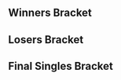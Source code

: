 {{DISPLAYTITLE:McSmashter 4: ''Melee'' Singles Bracket}}{{SetGame|melee}}
{{tabs static
|name1=Overview
|link1=McSmashter/4/Melee
|name2=Singles Bracket
|link2=McSmashter/4/Melee/Singles Bracket
|name3=Doubles Bracket
|link3=McSmashter/4/Melee/Doubles Bracket
|name4=Entrants list
|link4=McSmashter/4/Melee/Entrants list
|This=2
}}
==Winners Bracket==
{{Template:32DEWBracketA
|tourneylink=McSmashter/4/Melee
|tourneyname=McSmashter 4
|R1=Round 1
|R2=Round 2
|R3=Round 3
|R4=Round 4

|r1m1p1=Armada |r1m1p1flag=se |r1m1p1score=2 |r1m1win=1
|r1m1p2=Deox |r1m1p2flag=ca |r1m1p2score=0
|r1m1p1char1= |r1m1p2char1= |r1m1p1stock1= |r1m1p2stock1= |r1m1win1= |r1m1stage1=
|r1m1p1char2= |r1m1p2char2= |r1m1p1stock2= |r1m1p2stock2= |r1m1win2= |r1m1stage2=
|r1m1p1char3= |r1m1p2char3= |r1m1p1stock3= |r1m1p2stock3= |r1m1win3= |r1m1stage3=
|r1m1p1char4= |r1m1p2char4= |r1m1p1stock4= |r1m1p2stock4= |r1m1win4= |r1m1stage4=
|r1m1p1char5= |r1m1p2char5= |r1m1p1stock5= |r1m1p2stock5= |r1m1win5= |r1m1stage5=
|r1m1date=
|r1m1finished=
|r1m1details={{BracketMatchDetails|comment=|preview=|lrthread=|vod=|interview=|recap=}}

|r1m2p1=Kason |r1m2p1flag=ca |r1m2p1score=2 |r1m2win=1
|r1m2p2=Nightmare |r1m2p2flag=ca |r1m2p2score=0
|r1m2p1char1= |r1m2p2char1= |r1m2p1stock1= |r1m2p2stock1= |r1m2win1= |r1m2stage1=
|r1m2p1char2= |r1m2p2char2= |r1m2p1stock2= |r1m2p2stock2= |r1m2win2= |r1m2stage2=
|r1m2p1char3= |r1m2p2char3= |r1m2p1stock3= |r1m2p2stock3= |r1m2win3= |r1m2stage3=
|r1m2p1char4= |r1m2p2char4= |r1m2p1stock4= |r1m2p2stock4= |r1m2win4= |r1m2stage4=
|r1m2p1char5= |r1m2p2char5= |r1m2p1stock5= |r1m2p2stock5= |r1m2win5= |r1m2stage5=
|r1m2date=
|r1m2finished=
|r1m2details={{BracketMatchDetails|comment=|preview=|lrthread=|vod=|interview=|recap=}}

|r1m3p1=Idea |r1m3p1flag=ca |r1m3p1score=2 |r1m3win=1
|r1m3p2=Reggie |r1m3p2flag=ca |r1m3p2score=0
|r1m3p1char1= |r1m3p2char1= |r1m3p1stock1= |r1m3p2stock1= |r1m3win1= |r1m3stage1=
|r1m3p1char2= |r1m3p2char2= |r1m3p1stock2= |r1m3p2stock2= |r1m3win2= |r1m3stage2=
|r1m3p1char3= |r1m3p2char3= |r1m3p1stock3= |r1m3p2stock3= |r1m3win3= |r1m3stage3=
|r1m3p1char4= |r1m3p2char4= |r1m3p1stock4= |r1m3p2stock4= |r1m3win4= |r1m3stage4=
|r1m3p1char5= |r1m3p2char5= |r1m3p1stock5= |r1m3p2stock5= |r1m3win5= |r1m3stage5=
|r1m3date=
|r1m3finished=
|r1m3details={{BracketMatchDetails|comment=|preview=|lrthread=|vod=|interview=|recap=}}

|r1m4p1=Toph |r1m4p1flag=us |r1m4p1score=2 |r1m4win=1
|r1m4p2=4Serial |r1m4p2flag=ca |r1m4p2score=1
|r1m4p1char1=fox |r1m4p2char1=link |r1m4p1stock1=0 |r1m4p2stock1=1 |r1m4win1=2 |r1m4stage1=Battlefield
|r1m4p1char2=fox |r1m4p2char2=link |r1m4p1stock2=2 |r1m4p2stock2=0 |r1m4win2=1 |r1m4stage2=Final Destination
|r1m4p1char3=fox |r1m4p2char3=link |r1m4p1stock3=3 |r1m4p2stock3=0 |r1m4win3=1 |r1m4stage3=Yoshi's Story
|r1m4p1char4= |r1m4p2char4= |r1m4p1stock4= |r1m4p2stock4= |r1m4win4= |r1m4stage4=
|r1m4p1char5= |r1m4p2char5= |r1m4p1stock5= |r1m4p2stock5= |r1m4win5= |r1m4stage5=
|r1m4date=February 21, 2015
|r1m4finished=
|r1m4details={{BracketMatchDetails|comment=|preview=|lrthread=|vod=https://www.youtube.com/watch?v=xug_GMsFQ_E|interview=|recap=}}

|r1m5p1=RaynEX |r1m5p1flag=ca |r1m5p1score=2 |r1m5win=1
|r1m5p2=Drolian |r1m5p2flag=ca |r1m5p2score=0
|r1m5p1char1= |r1m5p2char1= |r1m5p1stock1= |r1m5p2stock1= |r1m5win1= |r1m5stage1=
|r1m5p1char2= |r1m5p2char2= |r1m5p1stock2= |r1m5p2stock2= |r1m5win2= |r1m5stage2=
|r1m5p1char3= |r1m5p2char3= |r1m5p1stock3= |r1m5p2stock3= |r1m5win3= |r1m5stage3=
|r1m5p1char4= |r1m5p2char4= |r1m5p1stock4= |r1m5p2stock4= |r1m5win4= |r1m5stage4=
|r1m5p1char5= |r1m5p2char5= |r1m5p1stock5= |r1m5p2stock5= |r1m5win5= |r1m5stage5=
|r1m5date=
|r1m5finished=
|r1m5details={{BracketMatchDetails|comment=|preview=|lrthread=|vod=|interview=|recap=}}

|r1m6p1=Riddlebox |r1m6p1flag=ca |r1m6p1score=2 |r1m6win=1
|r1m6p2=Jamrun |r1m6p2flag=ca |r1m6p2score=1
|r1m6p1char1= |r1m6p2char1= |r1m6p1stock1= |r1m6p2stock1= |r1m6win1= |r1m6stage1=
|r1m6p1char2= |r1m6p2char2= |r1m6p1stock2= |r1m6p2stock2= |r1m6win2= |r1m6stage2=
|r1m6p1char3= |r1m6p2char3= |r1m6p1stock3= |r1m6p2stock3= |r1m6win3= |r1m6stage3=
|r1m6p1char4= |r1m6p2char4= |r1m6p1stock4= |r1m6p2stock4= |r1m6win4= |r1m6stage4=
|r1m6p1char5= |r1m6p2char5= |r1m6p1stock5= |r1m6p2stock5= |r1m6win5= |r1m6stage5=
|r1m6date=
|r1m6finished=
|r1m6details={{BracketMatchDetails|comment=|preview=|lrthread=|vod=|interview=|recap=}}

|r1m7p1=IB |r1m7p1flag=ca |r1m7p1score=2 |r1m7win=1
|r1m7p2=Kyle |r1m7p2flag=br |r1m7p2score=0
|r1m7p1char1= |r1m7p2char1= |r1m7p1stock1= |r1m7p2stock1= |r1m7win1= |r1m7stage1=
|r1m7p1char2= |r1m7p2char2= |r1m7p1stock2= |r1m7p2stock2= |r1m7win2= |r1m7stage2=
|r1m7p1char3= |r1m7p2char3= |r1m7p1stock3= |r1m7p2stock3= |r1m7win3= |r1m7stage3=
|r1m7p1char4= |r1m7p2char4= |r1m7p1stock4= |r1m7p2stock4= |r1m7win4= |r1m7stage4=
|r1m7p1char5= |r1m7p2char5= |r1m7p1stock5= |r1m7p2stock5= |r1m7win5= |r1m7stage5=
|r1m7date=
|r1m7finished=
|r1m7details={{BracketMatchDetails|comment=|preview=|lrthread=|vod=|interview=|recap=}}

|r1m8p1=HammerTime |r1m8p1flag=ca |r1m8p1score=2 |r1m8win=1
|r1m8p2=Scidadle |r1m8p2flag=ca |r1m8p2score=0
|r1m8p1char1= |r1m8p2char1= |r1m8p1stock1= |r1m8p2stock1= |r1m8win1= |r1m8stage1=
|r1m8p1char2= |r1m8p2char2= |r1m8p1stock2= |r1m8p2stock2= |r1m8win2= |r1m8stage2=
|r1m8p1char3= |r1m8p2char3= |r1m8p1stock3= |r1m8p2stock3= |r1m8win3= |r1m8stage3=
|r1m8p1char4= |r1m8p2char4= |r1m8p1stock4= |r1m8p2stock4= |r1m8win4= |r1m8stage4=
|r1m8p1char5= |r1m8p2char5= |r1m8p1stock5= |r1m8p2stock5= |r1m8win5= |r1m8stage5=
|r1m8date=
|r1m8finished=
|r1m8details={{BracketMatchDetails|comment=|preview=|lrthread=|vod=|interview=|recap=}}

|r1m9p1=Weon-X |r1m9p1flag=cl |r1m9p1score=2 |r1m9win=1
|r1m9p2=Plum |r1m9p2flag=ca |r1m9p2score=1
|r1m9p1char1= |r1m9p2char1= |r1m9p1stock1= |r1m9p2stock1= |r1m9win1= |r1m9stage1=
|r1m9p1char2= |r1m9p2char2= |r1m9p1stock2= |r1m9p2stock2= |r1m9win2= |r1m9stage2=
|r1m9p1char3= |r1m9p2char3= |r1m9p1stock3= |r1m9p2stock3= |r1m9win3= |r1m9stage3=
|r1m9p1char4= |r1m9p2char4= |r1m9p1stock4= |r1m9p2stock4= |r1m9win4= |r1m9stage4=
|r1m9p1char5= |r1m9p2char5= |r1m9p1stock5= |r1m9p2stock5= |r1m9win5= |r1m9stage5=
|r1m9date=
|r1m9finished=
|r1m9details={{BracketMatchDetails|comment=|preview=|lrthread=|vod=|interview=|recap=}}

|r1m10p1=Fork |r1m10p1flag=ca |r1m10p1score=2 |r1m10win=1
|r1m10p2=Trulliam |r1m10p2flag=ca |r1m10p2score=0
|r1m10p1char1= |r1m10p2char1= |r1m10p1stock1= |r1m10p2stock1= |r1m10win1= |r1m10stage1=
|r1m10p1char2= |r1m10p2char2= |r1m10p1stock2= |r1m10p2stock2= |r1m10win2= |r1m10stage2=
|r1m10p1char3= |r1m10p2char3= |r1m10p1stock3= |r1m10p2stock3= |r1m10win3= |r1m10stage3=
|r1m10p1char4= |r1m10p2char4= |r1m10p1stock4= |r1m10p2stock4= |r1m10win4= |r1m10stage4=
|r1m10p1char5= |r1m10p2char5= |r1m10p1stock5= |r1m10p2stock5= |r1m10win5= |r1m10stage5=
|r1m10date=
|r1m10finished=
|r1m10details={{BracketMatchDetails|comment=|preview=|lrthread=|vod=|interview=|recap=}}

|r1m11p1=Kage |r1m11p1flag=ca |r1m11p1score=2 |r1m11win=1
|r1m11p2=Navatar |r1m11p2flag=ca |r1m11p2score=0
|r1m11p1char1= |r1m11p2char1= |r1m11p1stock1= |r1m11p2stock1= |r1m11win1= |r1m11stage1=
|r1m11p1char2= |r1m11p2char2= |r1m11p1stock2= |r1m11p2stock2= |r1m11win2= |r1m11stage2=
|r1m11p1char3= |r1m11p2char3= |r1m11p1stock3= |r1m11p2stock3= |r1m11win3= |r1m11stage3=
|r1m11p1char4= |r1m11p2char4= |r1m11p1stock4= |r1m11p2stock4= |r1m11win4= |r1m11stage4=
|r1m11p1char5= |r1m11p2char5= |r1m11p1stock5= |r1m11p2stock5= |r1m11win5= |r1m11stage5=
|r1m11date=
|r1m11finished=
|r1m11details={{BracketMatchDetails|comment=|preview=|lrthread=|vod=|interview=|recap=}}

|r1m12p1=Sauc3 |r1m12p1flag=ca |r1m12p1score=2 |r1m12win=1
|r1m12p2=Frog |r1m12p2flag=ca |r1m12p2score=0
|r1m12p1char1= |r1m12p2char1= |r1m12p1stock1= |r1m12p2stock1= |r1m12win1= |r1m12stage1=
|r1m12p1char2= |r1m12p2char2= |r1m12p1stock2= |r1m12p2stock2= |r1m12win2= |r1m12stage2=
|r1m12p1char3= |r1m12p2char3= |r1m12p1stock3= |r1m12p2stock3= |r1m12win3= |r1m12stage3=
|r1m12p1char4= |r1m12p2char4= |r1m12p1stock4= |r1m12p2stock4= |r1m12win4= |r1m12stage4=
|r1m12p1char5= |r1m12p2char5= |r1m12p1stock5= |r1m12p2stock5= |r1m12win5= |r1m12stage5=
|r1m12date=
|r1m12finished=
|r1m12details={{BracketMatchDetails|comment=|preview=|lrthread=|vod=|interview=|recap=}}

|r1m13p1=Vwins |r1m13p1flag=ca |r1m13p1score=2 |r1m13win=1
|r1m13p2=Chuffles |r1m13p2flag=ca |r1m13p2score=1
|r1m13p1char1= |r1m13p2char1= |r1m13p1stock1= |r1m13p2stock1= |r1m13win1= |r1m13stage1=
|r1m13p1char2= |r1m13p2char2= |r1m13p1stock2= |r1m13p2stock2= |r1m13win2= |r1m13stage2=
|r1m13p1char3= |r1m13p2char3= |r1m13p1stock3= |r1m13p2stock3= |r1m13win3= |r1m13stage3=
|r1m13p1char4= |r1m13p2char4= |r1m13p1stock4= |r1m13p2stock4= |r1m13win4= |r1m13stage4=
|r1m13p1char5= |r1m13p2char5= |r1m13p1stock5= |r1m13p2stock5= |r1m13win5= |r1m13stage5=
|r1m13date=
|r1m13finished=
|r1m13details={{BracketMatchDetails|comment=|preview=|lrthread=|vod=|interview=|recap=}}

|r1m14p1=Toast |r1m14p1flag=ca |r1m14p1score=2 |r1m14win=1
|r1m14p2=Toronto Joe |r1m14p2flag=ca |r1m14p2score=1
|r1m14p1char1= |r1m14p2char1= |r1m14p1stock1= |r1m14p2stock1= |r1m14win1= |r1m14stage1=
|r1m14p1char2= |r1m14p2char2= |r1m14p1stock2= |r1m14p2stock2= |r1m14win2= |r1m14stage2=
|r1m14p1char3= |r1m14p2char3= |r1m14p1stock3= |r1m14p2stock3= |r1m14win3= |r1m14stage3=
|r1m14p1char4= |r1m14p2char4= |r1m14p1stock4= |r1m14p2stock4= |r1m14win4= |r1m14stage4=
|r1m14p1char5= |r1m14p2char5= |r1m14p1stock5= |r1m14p2stock5= |r1m14win5= |r1m14stage5=
|r1m14date=
|r1m14finished=
|r1m14details={{BracketMatchDetails|comment=|preview=|lrthread=|vod=|interview=|recap=}}

|r1m15p1=n0ne |r1m15p1flag=ni |r1m15p1score=2 |r1m15win=1
|r1m15p2=YOL4 |r1m15p2flag=ca |r1m15p2score=0
|r1m15p1char1= |r1m15p2char1= |r1m15p1stock1= |r1m15p2stock1= |r1m15win1= |r1m15stage1=
|r1m15p1char2= |r1m15p2char2= |r1m15p1stock2= |r1m15p2stock2= |r1m15win2= |r1m15stage2=
|r1m15p1char3= |r1m15p2char3= |r1m15p1stock3= |r1m15p2stock3= |r1m15win3= |r1m15stage3=
|r1m15p1char4= |r1m15p2char4= |r1m15p1stock4= |r1m15p2stock4= |r1m15win4= |r1m15stage4=
|r1m15p1char5= |r1m15p2char5= |r1m15p1stock5= |r1m15p2stock5= |r1m15win5= |r1m15stage5=
|r1m15date=
|r1m15finished=
|r1m15details={{BracketMatchDetails|comment=|preview=|lrthread=|vod=|interview=|recap=}}

|r1m16p1=Coffeeblack |r1m16p1flag=ca |r1m16p1score=2 |r1m16win=1
|r1m16p2=Sanu |r1m16p2flag=ca |r1m16p2score=0
|r1m16p1char1= |r1m16p2char1= |r1m16p1stock1= |r1m16p2stock1= |r1m16win1= |r1m16stage1=
|r1m16p1char2= |r1m16p2char2= |r1m16p1stock2= |r1m16p2stock2= |r1m16win2= |r1m16stage2=
|r1m16p1char3= |r1m16p2char3= |r1m16p1stock3= |r1m16p2stock3= |r1m16win3= |r1m16stage3=
|r1m16p1char4= |r1m16p2char4= |r1m16p1stock4= |r1m16p2stock4= |r1m16win4= |r1m16stage4=
|r1m16p1char5= |r1m16p2char5= |r1m16p1stock5= |r1m16p2stock5= |r1m16win5= |r1m16stage5=
|r1m16date=
|r1m16finished=
|r1m16details={{BracketMatchDetails|comment=|preview=|lrthread=|vod=|interview=|recap=}}

|r2m1p1=Armada |r2m1p1flag=se |r2m1p1score=2 |r2m1win=1
|r2m1p2=Kason |r2m1p2flag=ca |r2m1p2score=0
|r2m1p1char1=fox |r2m1p2char1=fox |r2m1p1stock1=3 |r2m1p2stock1=0 |r2m1win1=1 |r2m1stage1=Dream Land
|r2m1p1char2=fox |r2m1p2char2=fox |r2m1p1stock2=3 |r2m1p2stock2=0 |r2m1win2=1 |r2m1stage2=Dream Land
|r2m1p1char3= |r2m1p2char3= |r2m1p1stock3= |r2m1p2stock3= |r2m1win3= |r2m1stage3=
|r2m1p1char4= |r2m1p2char4= |r2m1p1stock4= |r2m1p2stock4= |r2m1win4= |r2m1stage4=
|r2m1p1char5= |r2m1p2char5= |r2m1p1stock5= |r2m1p2stock5= |r2m1win5= |r2m1stage5=
|r2m1date=
|r2m1finished=
|r2m1details={{BracketMatchDetails|comment=|preview=|lrthread=|vod=https://www.youtube.com/watch?v=o_XnIukrpMY|interview=|recap=}}

|r2m2p1=Idea|r2m2p1flag=ca |r2m2p1score=0 |r2m2win=2
|r2m2p2=Toph |r2m2p2flag=us |r2m2p2score=2
|r2m2p1char1=jigglypuff |r2m2p2char1=fox |r2m2p1stock1=0 |r2m2p2stock1=1 |r2m2win1=2 |r2m2stage1=Battlefield
|r2m2p1char2=jigglypuff |r2m2p2char2=fox |r2m2p1stock2=0 |r2m2p2stock2=1 |r2m2win2=2 |r2m2stage2=Battlefield
|r2m2p1char3= |r2m2p2char3= |r2m2p1stock3= |r2m2p2stock3= |r2m2win3= |r2m2stage3=
|r2m2p1char4= |r2m2p2char4= |r2m2p1stock4= |r2m2p2stock4= |r2m2win4= |r2m2stage4=
|r2m2p1char5= |r2m2p2char5= |r2m2p1stock5= |r2m2p2stock5= |r2m2win5= |r2m2stage5=
|r2m2date=February 21, 2015
|r2m2finished=
|r2m2details={{BracketMatchDetails|comment=|preview=|lrthread=|vod=https://www.youtube.com/watch?v=cMiuVOutjf0|interview=|recap=}}

|r2m3p1=RaynEX |r2m3p1flag=ca |r2m3p1score=2 |r2m3win=1
|r2m3p2=Riddlebox |r2m3p2flag=ca |r2m3p2score=0
|r2m3p1char1= |r2m3p2char1= |r2m3p1stock1= |r2m3p2stock1= |r2m3win1= |r2m3stage1=
|r2m3p1char2= |r2m3p2char2= |r2m3p1stock2= |r2m3p2stock2= |r2m3win2= |r2m3stage2=
|r2m3p1char3= |r2m3p2char3= |r2m3p1stock3= |r2m3p2stock3= |r2m3win3= |r2m3stage3=
|r2m3p1char4= |r2m3p2char4= |r2m3p1stock4= |r2m3p2stock4= |r2m3win4= |r2m3stage4=
|r2m3p1char5= |r2m3p2char5= |r2m3p1stock5= |r2m3p2stock5= |r2m3win5= |r2m3stage5=
|r2m3date=
|r2m3finished=
|r2m3details={{BracketMatchDetails|comment=|preview=|lrthread=|vod=|interview=|recap=}}

|r2m4p1=IB |r2m4p1flag=ca |r2m4p1score=2 |r2m4win=1
|r2m4p2=HammerTime |r2m4p2flag=ca |r2m4p2score=0
|r2m4p1char1= |r2m4p2char1= |r2m4p1stock1= |r2m4p2stock1= |r2m4win1= |r2m4stage1=
|r2m4p1char2= |r2m4p2char2= |r2m4p1stock2= |r2m4p2stock2= |r2m4win2= |r2m4stage2=
|r2m4p1char3= |r2m4p2char3= |r2m4p1stock3= |r2m4p2stock3= |r2m4win3= |r2m4stage3=
|r2m4p1char4= |r2m4p2char4= |r2m4p1stock4= |r2m4p2stock4= |r2m4win4= |r2m4stage4=
|r2m4p1char5= |r2m4p2char5= |r2m4p1stock5= |r2m4p2stock5= |r2m4win5= |r2m4stage5=
|r2m4date=
|r2m4finished=
|r2m4details={{BracketMatchDetails|comment=|preview=|lrthread=|vod=|interview=|recap=}}

|r2m5p1=Weon-X |r2m5p1flag=cl |r2m5p1score=0 |r2m5win=2
|r2m5p2=Fork |r2m5p2flag=ca |r2m5p2score=2
|r2m5p1char1= |r2m5p2char1= |r2m5p1stock1= |r2m5p2stock1= |r2m5win1= |r2m5stage1=
|r2m5p1char2= |r2m5p2char2= |r2m5p1stock2= |r2m5p2stock2= |r2m5win2= |r2m5stage2=
|r2m5p1char3= |r2m5p2char3= |r2m5p1stock3= |r2m5p2stock3= |r2m5win3= |r2m5stage3=
|r2m5p1char4= |r2m5p2char4= |r2m5p1stock4= |r2m5p2stock4= |r2m5win4= |r2m5stage4=
|r2m5p1char5= |r2m5p2char5= |r2m5p1stock5= |r2m5p2stock5= |r2m5win5= |r2m5stage5=
|r2m5date=
|r2m5finished=
|r2m5details={{BracketMatchDetails|comment=|preview=|lrthread=|vod=|interview=|recap=}}

|r2m6p1=Kage |r2m6p1flag=ca |r2m6p1score=2 |r2m6win=1
|r2m6p2=Sauc3 |r2m6p2flag=ca |r2m6p2score=0
|r2m6p1char1= |r2m6p2char1= |r2m6p1stock1= |r2m6p2stock1= |r2m6win1= |r2m6stage1=
|r2m6p1char2= |r2m6p2char2= |r2m6p1stock2= |r2m6p2stock2= |r2m6win2= |r2m6stage2=
|r2m6p1char3= |r2m6p2char3= |r2m6p1stock3= |r2m6p2stock3= |r2m6win3= |r2m6stage3=
|r2m6p1char4= |r2m6p2char4= |r2m6p1stock4= |r2m6p2stock4= |r2m6win4= |r2m6stage4=
|r2m6p1char5= |r2m6p2char5= |r2m6p1stock5= |r2m6p2stock5= |r2m6win5= |r2m6stage5=
|r2m6date=
|r2m6finished=
|r2m6details={{BracketMatchDetails|comment=|preview=|lrthread=|vod=|interview=|recap=}}

|r2m7p1=Vwins |r2m7p1flag=ca |r2m7p1score=2 |r2m7win=1
|r2m7p2=Toast |r2m7p2flag=ca |r2m7p2score=0
|r2m7p1char1= |r2m7p2char1= |r2m7p1stock1= |r2m7p2stock1= |r2m7win1= |r2m7stage1=
|r2m7p1char2= |r2m7p2char2= |r2m7p1stock2= |r2m7p2stock2= |r2m7win2= |r2m7stage2=
|r2m7p1char3= |r2m7p2char3= |r2m7p1stock3= |r2m7p2stock3= |r2m7win3= |r2m7stage3=
|r2m7p1char4= |r2m7p2char4= |r2m7p1stock4= |r2m7p2stock4= |r2m7win4= |r2m7stage4=
|r2m7p1char5= |r2m7p2char5= |r2m7p1stock5= |r2m7p2stock5= |r2m7win5= |r2m7stage5=
|r2m7date=
|r2m7finished=
|r2m7details={{BracketMatchDetails|comment=|preview=|lrthread=|vod=|interview=|recap=}}

|r2m8p1=n0ne |r2m8p1flag=ni |r2m8p1score=2 |r2m8win=1
|r2m8p2=Coffeeblack |r2m8p2flag=ca |r2m8p2score=0
|r2m8p1char1=captain falcon |r2m8p2char1=captain falcon |r2m8p1stock1=2 |r2m8p2stock1=0 |r2m8win1=1 |r2m8stage1=Battlefield
|r2m8p1char2=captain falcon |r2m8p2char2=captain falcon |r2m8p1stock2=2 |r2m8p2stock2=0 |r2m8win2=1 |r2m8stage2=Battlefield
|r2m8p1char3= |r2m8p2char3= |r2m8p1stock3= |r2m8p2stock3= |r2m8win3= |r2m8stage3=
|r2m8p1char4= |r2m8p2char4= |r2m8p1stock4= |r2m8p2stock4= |r2m8win4= |r2m8stage4=
|r2m8p1char5= |r2m8p2char5= |r2m8p1stock5= |r2m8p2stock5= |r2m8win5= |r2m8stage5=
|r2m8date=
|r2m8finished=
|r2m8details={{BracketMatchDetails|comment=|preview=|lrthread=|vod=https://www.youtube.com/watch?v=Y_D9GswQQ0Q|interview=|recap=}}


|r3m1p1=Armada |r3m1p1flag=se |r3m1p1score=3 |r3m1win=1
|r3m1p2=Toph |r3m1p2flag=us |r3m1p2score=0
|r3m1p1char1=fox |r3m1p2char1=fox |r3m1p1stock1=3 |r3m1p2stock1=0 |r3m1win1=1 |r3m1stage1=Dream Land
|r3m1p1char2=fox |r3m1p2char2=fox |r3m1p1stock2=3 |r3m1p2stock2=0 |r3m1win2=1 |r3m1stage2=Pokémon Stadium
|r3m1p1char3=fox |r3m1p2char3=fox |r3m1p1stock3=2 |r3m1p2stock3=0 |r3m1win3=1 |r3m1stage3=Battlefield
|r3m1p1char4= |r3m1p2char4= |r3m1p1stock4= |r3m1p2stock4= |r3m1win4= |r3m1stage4=
|r3m1p1char5= |r3m1p2char5= |r3m1p1stock5= |r3m1p2stock5= |r3m1win5= |r3m1stage5=
|r3m1date=February 21, 2015
|r3m1finished=
|r3m1details={{BracketMatchDetails|comment=|preview=|lrthread=|vod=https://www.youtube.com/watch?v=LLjPyttKKmM|interview=|recap=}}

|r3m2p1=RaynEX |r3m2p1flag=ca |r3m2p1score=3 |r3m2win=1
|r3m2p2=IB |r3m2p2flag=ca |r3m2p2score=1
|r3m2p1char1=fox |r3m2p2char1=marth |r3m2p1stock1=0 |r3m2p2stock1=3 |r3m2win1=2 |r3m2stage1=Fountain of Dreams
|r3m2p1char2=fox |r3m2p2char2=marth |r3m2p1stock2=2 |r3m2p2stock2=0 |r3m2win2=1 |r3m2stage2=Dream Land
|r3m2p1char3=fox |r3m2p2char3=marth |r3m2p1stock3=1 |r3m2p2stock3=0 |r3m2win3=1 |r3m2stage3=Final Destination
|r3m2p1char4=fox |r3m2p2char4=marth |r3m2p1stock4=1 |r3m2p2stock4=0 |r3m2win4=1 |r3m2stage4=Final Destination
|r3m2p1char5= |r3m2p2char5= |r3m2p1stock5= |r3m2p2stock5= |r3m2win5= |r3m2stage5=
|r3m2date=February 21, 2015
|r3m2finished=
|r3m2details={{BracketMatchDetails|comment=|preview=|lrthread=|vod=https://www.youtube.com/watch?v=u31XIqR3ga4|interview=|recap=}}

|r3m3p1=Fork |r3m3p1flag=ca |r3m3p1score=0 |r3m3win=2
|r3m3p2=Kage |r3m3p2flag=ca |r3m3p2score=3
|r3m3p1char1=ic |r3m3p2char1=ganondorf |r3m3p1stock1=0 |r3m3p2stock1=3 |r3m3win1=2 |r3m3stage1=Battlefield
|r3m3p1char2=ic |r3m3p2char2=ganondorf |r3m3p1stock2=0 |r3m3p2stock2=3 |r3m3win2=2 |r3m3stage2=Final Destination
|r3m3p1char3=ic |r3m3p2char3=ganondorf |r3m3p1stock3=0 |r3m3p2stock3=3 |r3m3win3=2 |r3m3stage3=Final Destination
|r3m3p1char4= |r3m3p2char4= |r3m3p1stock4= |r3m3p2stock4= |r3m3win4= |r3m3stage4=
|r3m3p1char5= |r3m3p2char5= |r3m3p1stock5= |r3m3p2stock5= |r3m3win5= |r3m3stage5=
|r3m3date=February 21, 2015
|r3m3finished=
|r3m3details={{BracketMatchDetails|comment=|preview=|lrthread=|vod=https://www.youtube.com/watch?v=p56h5b_hqyU|interview=|recap=}}

|r3m4p1=Vwins |r3m4p1flag=ca |r3m4p1score=3 |r3m4win=1
|r3m4p2=n0ne |r3m4p2flag=ni |r3m4p2score=1
|r3m4p1char1=peach |r3m4p2char1=captain falcon |r3m4p1stock1=2 |r3m4p2stock1=0 |r3m4win1=1 |r3m4stage1=Final Destination
|r3m4p1char2=peach |r3m4p2char2=captain falcon |r3m4p1stock2=2 |r3m4p2stock2=0 |r3m4win2=1 |r3m4stage2=Final Destination
|r3m4p1char3=peach |r3m4p2char3=captain falcon |r3m4p1stock3=0 |r3m4p2stock3=1 |r3m4win3=2 |r3m4stage3=Yoshi's Story
|r3m4p1char4=peach |r3m4p2char4=captain falcon |r3m4p1stock4=1 |r3m4p2stock4=0 |r3m4win4=1 |r3m4stage4=Fountain of Dreams
|r3m4p1char5= |r3m4p2char5= |r3m4p1stock5= |r3m4p2stock5= |r3m4win5= |r3m4stage5=
|r3m4date=
|r3m4finished=
|r3m4details={{BracketMatchDetails|comment=|preview=|lrthread=|vod=https://www.youtube.com/watch?v=61HSk2eEtwM|interview=|recap=}}


|r4m1p1=Armada |r4m1p1flag=se |r4m1p1score=3 |r4m1win=1
|r4m1p2=RaynEX |r4m1p2flag=ca |r4m1p2score=0
|r4m1p1char1=fox |r4m1p2char1=fox |r4m1p1stock1=2 |r4m1p2stock1=0 |r4m1win1=1 |r4m1stage1=Battlefield
|r4m1p1char2=fox |r4m1p2char2=fox |r4m1p1stock2=2 |r4m1p2stock2=0 |r4m1win2=1 |r4m1stage2=Fountain of Dreams
|r4m1p1char3=fox |r4m1p2char3=fox |r4m1p1stock3=3 |r4m1p2stock3=0 |r4m1win3=1 |r4m1stage3=Dream Land
|r4m1p1char4= |r4m1p2char4= |r4m1p1stock4= |r4m1p2stock4= |r4m1win4= |r4m1stage4=
|r4m1p1char5= |r4m1p2char5= |r4m1p1stock5= |r4m1p2stock5= |r4m1win5= |r4m1stage5=
|r4m1date=February 21, 2015
|r4m1finished=
|r4m1details={{BracketMatchDetails|comment=|preview=|lrthread=|vod=https://www.youtube.com/watch?v=F9l91cfnIUM|interview=|recap=}}

|r4m2p1=Kage |r4m2p1flag=ca |r4m2p1score=1 |r4m2win=2
|r4m2p2=Vwins |r4m2p2flag=ca |r4m2p2score=3
|r4m2p1char1=ganondorf |r4m2p2char1=peach |r4m2p1stock1=0 |r4m2p2stock1=3 |r4m2win1=2 |r4m2stage1=Battlefield
|r4m2p1char2=ganondorf |r4m2p2char2=peach |r4m2p1stock2=1 |r4m2p2stock2=0 |r4m2win2=1 |r4m2stage2=Yoshi's Story
|r4m2p1char3=ganondorf |r4m2p2char3=peach |r4m2p1stock3=0 |r4m2p2stock3=2 |r4m2win3=2 |r4m2stage3=Final Destination
|r4m2p1char4=ganondorf |r4m2p2char4=peach |r4m2p1stock4=0 |r4m2p2stock4=2 |r4m2win4=2 |r4m2stage4=Dream Land
|r4m2p1char5= |r4m2p2char5= |r4m2p1stock5= |r4m2p2stock5= |r4m2win5= |r4m2stage5=
|r4m2date=February 21, 2015
|r4m2finished=
|r4m2details={{BracketMatchDetails|comment=|preview=|lrthread=|vod=https://www.youtube.com/watch?v=Yp4NDcYzALQ|interview=|recap=}}

}}

==Losers Bracket==
{{32DELBracketSmwA
|tourneylink=McSmashter/4/Melee
|tourneyname=McSmashter 4
|l1placement=25-32
|l2placement=17-24
|l3placement=13-16
|l4placement=9-12
|l5placement=7-8
|l6placement=5-6

|l1m1p1=Deox |l1m1p1flag=ca |l1m1p1score=0
|l1m1p2=Nightmare |l1m1p2flag=ca |l1m1p2score=2
|l1m1win=2
|l1m1p1char1= |l1m1p2char1= |l1m1p1stock1= |l1m1p2stock1= |l1m1win1= |l1m1stage1=
|l1m1p1char2= |l1m1p2char2= |l1m1p1stock2= |l1m1p2stock2= |l1m1win2= |l1m1stage2=
|l1m1p1char3= |l1m1p2char3= |l1m1p1stock3= |l1m1p2stock3= |l1m1win3= |l1m1stage3=
|l1m1p1char4= |l1m1p2char4= |l1m1p1stock4= |l1m1p2stock4= |l1m1win4= |l1m1stage4=
|l1m1p1char5= |l1m1p2char5= |l1m1p1stock5= |l1m1p2stock5= |l1m1win5= |l1m1stage5=
|l1m1date=
|l1m1finished=
|l1m1details={{BracketMatchDetails|comment=|preview=|lrthread=|vod=|interview=|recap=}}

|l1m2p1=Reggie |l1m2p1flag=ca |l1m2p1score=2
|l1m2p2=4Serial |l1m2p2flag=ca |l1m2p2score=1
|l1m2win=1
|l1m2p1char1=ganondorf |l1m2p2char1=link |l1m2p1stock1=0 |l1m2p2stock1=1 |l1m2win1=2 |l1m2stage1=Fountain of Dreams
|l1m2p1char2=ganondorf |l1m2p2char2=link |l1m2p1stock2=1 |l1m2p2stock2=0 |l1m2win2=1 |l1m2stage2=Battlefield
|l1m2p1char3=ganondorf |l1m2p2char3=link |l1m2p1stock3=1 |l1m2p2stock3=0 |l1m2win3=1 |l1m2stage3=Pokémon Stadium
|l1m2p1char4= |l1m2p2char4= |l1m2p1stock4= |l1m2p2stock4= |l1m2win4= |l1m2stage4=
|l1m2p1char5= |l1m2p2char5= |l1m2p1stock5= |l1m2p2stock5= |l1m2win5= |l1m2stage5=
|l1m2date=
|l1m2finished=
|l1m2details={{BracketMatchDetails|comment=|preview=|lrthread=|vod=https://www.youtube.com/watch?v=fgvOXeOiR5A|interview=|recap=}}

|l1m3p1=Drolian |l1m3p1flag=ca |l1m3p1score=1
|l1m3p2=Jamrun |l1m3p2flag=ca |l1m3p2score=2
|l1m3win=2
|l1m3p1char1= |l1m3p2char1= |l1m3p1stock1= |l1m3p2stock1= |l1m3win1= |l1m3stage1=
|l1m3p1char2= |l1m3p2char2= |l1m3p1stock2= |l1m3p2stock2= |l1m3win2= |l1m3stage2=
|l1m3p1char3= |l1m3p2char3= |l1m3p1stock3= |l1m3p2stock3= |l1m3win3= |l1m3stage3=
|l1m3p1char4= |l1m3p2char4= |l1m3p1stock4= |l1m3p2stock4= |l1m3win4= |l1m3stage4=
|l1m3p1char5= |l1m3p2char5= |l1m3p1stock5= |l1m3p2stock5= |l1m3win5= |l1m3stage5=
|l1m3date=
|l1m3finished=
|l1m3details={{BracketMatchDetails|comment=|preview=|lrthread=|vod=|interview=|recap=}}

|l1m4p1=Kyle |l1m4p1flag=br |l1m4p1score=1
|l1m4p2=Scidadle |l1m4p2flag=ca |l1m4p2score=2
|l1m4win=2
|l1m4p1char1= |l1m4p2char1= |l1m4p1stock1= |l1m4p2stock1= |l1m4win1= |l1m4stage1=
|l1m4p1char2= |l1m4p2char2= |l1m4p1stock2= |l1m4p2stock2= |l1m4win2= |l1m4stage2=
|l1m4p1char3= |l1m4p2char3= |l1m4p1stock3= |l1m4p2stock3= |l1m4win3= |l1m4stage3=
|l1m4p1char4= |l1m4p2char4= |l1m4p1stock4= |l1m4p2stock4= |l1m4win4= |l1m4stage4=
|l1m4p1char5= |l1m4p2char5= |l1m4p1stock5= |l1m4p2stock5= |l1m4win5= |l1m4stage5=
|l1m4date=
|l1m4finished=
|l1m4details={{BracketMatchDetails|comment=|preview=|lrthread=|vod=|interview=|recap=}}

|l1m5p1=Plum |l1m5p1flag=ca |l1m5p1score=0
|l1m5p2=Trulliam |l1m5p2flag=ca |l1m5p2score=2
|l1m5win=2
|l1m5p1char1= |l1m5p2char1= |l1m5p1stock1= |l1m5p2stock1= |l1m5win1= |l1m5stage1=
|l1m5p1char2= |l1m5p2char2= |l1m5p1stock2= |l1m5p2stock2= |l1m5win2= |l1m5stage2=
|l1m5p1char3= |l1m5p2char3= |l1m5p1stock3= |l1m5p2stock3= |l1m5win3= |l1m5stage3=
|l1m5p1char4= |l1m5p2char4= |l1m5p1stock4= |l1m5p2stock4= |l1m5win4= |l1m5stage4=
|l1m5p1char5= |l1m5p2char5= |l1m5p1stock5= |l1m5p2stock5= |l1m5win5= |l1m5stage5=
|l1m5date=
|l1m5finished=
|l1m5details={{BracketMatchDetails|comment=|preview=|lrthread=|vod=|interview=|recap=}}

|l1m6p1=Navatar |l1m6p1flag=ca |l1m6p1score=0
|l1m6p2=Frog |l1m6p2flag=ca |l1m6p2score=2
|l1m6win=2
|l1m6p1char1=marth |l1m6p2char1=falco |l1m6p1stock1=0 |l1m6p2stock1=2 |l1m6win1=2 |l1m6stage1=Battlefield
|l1m6p1char2=fox |l1m6p2char2=falco |l1m6p1stock2=0 |l1m6p2stock2=3 |l1m6win2=2 |l1m6stage2=Yoshi's Story
|l1m6p1char3= |l1m6p2char3= |l1m6p1stock3= |l1m6p2stock3= |l1m6win3= |l1m6stage3=
|l1m6p1char4= |l1m6p2char4= |l1m6p1stock4= |l1m6p2stock4= |l1m6win4= |l1m6stage4=
|l1m6p1char5= |l1m6p2char5= |l1m6p1stock5= |l1m6p2stock5= |l1m6win5= |l1m6stage5=
|l1m6date=
|l1m6finished=
|l1m6details={{BracketMatchDetails|comment=|preview=|lrthread=|vod=https://www.youtube.com/watch?v=ZockAeoiEZg|interview=|recap=}}

|l1m7p1=Chuffles |l1m7p1flag=ca |l1m7p1score=1
|l1m7p2=Toronto Joe |l1m7p2flag=ca |l1m7p2score=2
|l1m7win=2
|l1m7p1char1= |l1m7p2char1= |l1m7p1stock1= |l1m7p2stock1= |l1m7win1= |l1m7stage1=
|l1m7p1char2= |l1m7p2char2= |l1m7p1stock2= |l1m7p2stock2= |l1m7win2= |l1m7stage2=
|l1m7p1char3= |l1m7p2char3= |l1m7p1stock3= |l1m7p2stock3= |l1m7win3= |l1m7stage3=
|l1m7p1char4= |l1m7p2char4= |l1m7p1stock4= |l1m7p2stock4= |l1m7win4= |l1m7stage4=
|l1m7p1char5= |l1m7p2char5= |l1m7p1stock5= |l1m7p2stock5= |l1m7win5= |l1m7stage5=
|l1m7date=
|l1m7finished=
|l1m7details={{BracketMatchDetails|comment=|preview=|lrthread=|vod=|interview=|recap=}}

|l1m8p1=YOL4 |l1m8p1flag=ca |l1m8p1score=0
|l1m8p2=Sanu |l1m8p2flag=ca |l1m8p2score=2
|l1m8win=2
|l1m8p1char1= |l1m8p2char1= |l1m8p1stock1= |l1m8p2stock1= |l1m8win1= |l1m8stage1=
|l1m8p1char2= |l1m8p2char2= |l1m8p1stock2= |l1m8p2stock2= |l1m8win2= |l1m8stage2=
|l1m8p1char3= |l1m8p2char3= |l1m8p1stock3= |l1m8p2stock3= |l1m8win3= |l1m8stage3=
|l1m8p1char4= |l1m8p2char4= |l1m8p1stock4= |l1m8p2stock4= |l1m8win4= |l1m8stage4=
|l1m8p1char5= |l1m8p2char5= |l1m8p1stock5= |l1m8p2stock5= |l1m8win5= |l1m8stage5=
|l1m8date=
|l1m8finished=
|l1m8details={{BracketMatchDetails|comment=|preview=|lrthread=|vod=|interview=|recap=}}


|l2m1p1=Coffeeblack |l2m1p1flag=ca |l2m1p1score=2
|l2m1p2=Nightmare |l2m1p2flag=ca |l2m1p2score=1
|l2m1win=1
|l2m1p1char1=captain falcon |l2m1p2char1=marth |l2m1p1stock1=2 |l2m1p2stock1=0 |l2m1win1=1 |l2m1stage1=Battlefield
|l2m1p1char2=captain falcon |l2m1p2char2=marth |l2m1p1stock2=0 |l2m1p2stock2=1 |l2m1win2=2 |l2m1stage2=Fountain of Dreams
|l2m1p1char3=captain falcon |l2m1p2char3=marth |l2m1p1stock3=3 |l2m1p2stock3=0 |l2m1win3=1 |l2m1stage3=Dream Land
|l2m1p1char4= |l2m1p2char4= |l2m1p1stock4= |l2m1p2stock4= |l2m1win4= |l2m1stage4=
|l2m1p1char5= |l2m1p2char5= |l2m1p1stock5= |l2m1p2stock5= |l2m1win5= |l2m1stage5=
|l2m1date=
|l2m1finished=
|l2m1details={{BracketMatchDetails|comment=|preview=|lrthread=|vod=https://www.youtube.com/watch?v=FjewqZrxHZ8|interview=|recap=}}

|l2m2p1=Toast |l2m2p1flag=ca |l2m2p1score=2
|l2m2p2=Reggie |l2m2p2flag=ca |l2m2p2score=1
|l2m2win=1
|l2m2p1char1= |l2m2p2char1= |l2m2p1stock1= |l2m2p2stock1= |l2m2win1= |l2m2stage1=
|l2m2p1char2= |l2m2p2char2= |l2m2p1stock2= |l2m2p2stock2= |l2m2win2= |l2m2stage2=
|l2m2p1char3= |l2m2p2char3= |l2m2p1stock3= |l2m2p2stock3= |l2m2win3= |l2m2stage3=
|l2m2p1char4= |l2m2p2char4= |l2m2p1stock4= |l2m2p2stock4= |l2m2win4= |l2m2stage4=
|l2m2p1char5= |l2m2p2char5= |l2m2p1stock5= |l2m2p2stock5= |l2m2win5= |l2m2stage5=
|l2m2date=
|l2m2finished=
|l2m2details={{BracketMatchDetails|comment=|preview=|lrthread=|vod=|interview=|recap=}}

|l2m3p1=Sauc3 |l2m3p1flag=ca |l2m3p1score=2
|l2m3p2=Jamrun |l2m3p2flag=ca |l2m3p2score=0
|l2m3win=1
|l2m3p1char1= |l2m3p2char1= |l2m3p1stock1= |l2m3p2stock1= |l2m3win1= |l2m3stage1=
|l2m3p1char2= |l2m3p2char2= |l2m3p1stock2= |l2m3p2stock2= |l2m3win2= |l2m3stage2=
|l2m3p1char3= |l2m3p2char3= |l2m3p1stock3= |l2m3p2stock3= |l2m3win3= |l2m3stage3=
|l2m3p1char4= |l2m3p2char4= |l2m3p1stock4= |l2m3p2stock4= |l2m3win4= |l2m3stage4=
|l2m3p1char5= |l2m3p2char5= |l2m3p1stock5= |l2m3p2stock5= |l2m3win5= |l2m3stage5=
|l2m3date=
|l2m3finished=
|l2m3details={{BracketMatchDetails|comment=|preview=|lrthread=|vod=|interview=|recap=}}

|l2m4p1=Weon-X |l2m4p1flag=cl |l2m4p1score=2
|l2m4p2=Scidadle |l2m4p2flag=ca |l2m4p2score=0
|l2m4win=1
|l2m4p1char1= |l2m4p2char1= |l2m4p1stock1= |l2m4p2stock1= |l2m4win1= |l2m4stage1=
|l2m4p1char2= |l2m4p2char2= |l2m4p1stock2= |l2m4p2stock2= |l2m4win2= |l2m4stage2=
|l2m4p1char3= |l2m4p2char3= |l2m4p1stock3= |l2m4p2stock3= |l2m4win3= |l2m4stage3=
|l2m4p1char4= |l2m4p2char4= |l2m4p1stock4= |l2m4p2stock4= |l2m4win4= |l2m4stage4=
|l2m4p1char5= |l2m4p2char5= |l2m4p1stock5= |l2m4p2stock5= |l2m4win5= |l2m4stage5=
|l2m4date=
|l2m4finished=
|l2m4details={{BracketMatchDetails|comment=|preview=|lrthread=|vod=|interview=|recap=}}

|l2m5p1=HammerTime |l2m5p1flag=ca |l2m5p1score=2
|l2m5p2=Trulliam |l2m5p2flag=ca |l2m5p2score=0
|l2m5win=1
|l2m5p1char1= |l2m5p2char1= |l2m5p1stock1= |l2m5p2stock1= |l2m5win1= |l2m5stage1=
|l2m5p1char2= |l2m5p2char2= |l2m5p1stock2= |l2m5p2stock2= |l2m5win2= |l2m5stage2=
|l2m5p1char3= |l2m5p2char3= |l2m5p1stock3= |l2m5p2stock3= |l2m5win3= |l2m5stage3=
|l2m5p1char4= |l2m5p2char4= |l2m5p1stock4= |l2m5p2stock4= |l2m5win4= |l2m5stage4=
|l2m5p1char5= |l2m5p2char5= |l2m5p1stock5= |l2m5p2stock5= |l2m5win5= |l2m5stage5=
|l2m5date=
|l2m5finished=
|l2m5details={{BracketMatchDetails|comment=|preview=|lrthread=|vod=|interview=|recap=}}

|l2m6p1=Riddlebox |l2m6p1flag=ca |l2m6p1score=2
|l2m6p2=Frog |l2m6p2flag=ca |l2m6p2score=0
|l2m6win=1
|l2m6p1char1= |l2m6p2char1= |l2m6p1stock1= |l2m6p2stock1= |l2m6win1= |l2m6stage1=
|l2m6p1char2= |l2m6p2char2= |l2m6p1stock2= |l2m6p2stock2= |l2m6win2= |l2m6stage2=
|l2m6p1char3= |l2m6p2char3= |l2m6p1stock3= |l2m6p2stock3= |l2m6win3= |l2m6stage3=
|l2m6p1char4= |l2m6p2char4= |l2m6p1stock4= |l2m6p2stock4= |l2m6win4= |l2m6stage4=
|l2m6p1char5= |l2m6p2char5= |l2m6p1stock5= |l2m6p2stock5= |l2m6win5= |l2m6stage5=
|l2m6date=
|l2m6finished=
|l2m6details={{BracketMatchDetails|comment=|preview=|lrthread=|vod=|interview=|recap=}}

|l2m7p1=Idea |l2m7p1flag=ca |l2m7p1score=2
|l2m7p2=Toronto Joe |l2m7p2flag=ca |l2m7p2score=0
|l2m7win=1
|l2m7p1char1= |l2m7p2char1= |l2m7p1stock1= |l2m7p2stock1= |l2m7win1= |l2m7stage1=
|l2m7p1char2= |l2m7p2char2= |l2m7p1stock2= |l2m7p2stock2= |l2m7win2= |l2m7stage2=
|l2m7p1char3= |l2m7p2char3= |l2m7p1stock3= |l2m7p2stock3= |l2m7win3= |l2m7stage3=
|l2m7p1char4= |l2m7p2char4= |l2m7p1stock4= |l2m7p2stock4= |l2m7win4= |l2m7stage4=
|l2m7p1char5= |l2m7p2char5= |l2m7p1stock5= |l2m7p2stock5= |l2m7win5= |l2m7stage5=
|l2m7date=
|l2m7finished=
|l2m7details={{BracketMatchDetails|comment=|preview=|lrthread=|vod=|interview=|recap=}}

|l2m8p1=Kason |l2m8p1flag=ca |l2m8p1score=0
|l2m8p2=Sanu |l2m8p2flag=ca |l2m8p2score=2
|l2m8win=2
|l2m8p1char1= |l2m8p2char1= |l2m8p1stock1= |l2m8p2stock1= |l2m8win1= |l2m8stage1=
|l2m8p1char2= |l2m8p2char2= |l2m8p1stock2= |l2m8p2stock2= |l2m8win2= |l2m8stage2=
|l2m8p1char3= |l2m8p2char3= |l2m8p1stock3= |l2m8p2stock3= |l2m8win3= |l2m8stage3=
|l2m8p1char4= |l2m8p2char4= |l2m8p1stock4= |l2m8p2stock4= |l2m8win4= |l2m8stage4=
|l2m8p1char5= |l2m8p2char5= |l2m8p1stock5= |l2m8p2stock5= |l2m8win5= |l2m8stage5=
|l2m8date=
|l2m8finished=
|l2m8details={{BracketMatchDetails|comment=|preview=|lrthread=|vod=|interview=|recap=}}


|l3m1p1=Coffeeblack |l3m1p1flag=ca |l3m1p1score=2
|l3m1p2=Toast |l3m1p2flag=ca |l3m1p2score=0
|l3m1win=1
|l3m1p1char1=captain falcon |l3m1p2char1=peach |l3m1p1stock1=1 |l3m1p2stock1=0 |l3m1win1=1 |l3m1stage1=Battlefield
|l3m1p1char2=captain falcon |l3m1p2char2=peach |l3m1p1stock2=3 |l3m1p2stock2=0 |l3m1win2=1 |l3m1stage2=Battlefield
|l3m1p1char3= |l3m1p2char3= |l3m1p1stock3= |l3m1p2stock3= |l3m1win3= |l3m1stage3=
|l3m1p1char4= |l3m1p2char4= |l3m1p1stock4= |l3m1p2stock4= |l3m1win4= |l3m1stage4=
|l3m1p1char5= |l3m1p2char5= |l3m1p1stock5= |l3m1p2stock5= |l3m1win5= |l3m1stage5=
|l3m1date=
|l3m1finished=
|l3m1details={{BracketMatchDetails|comment=|preview=|lrthread=|vod=https://www.youtube.com/watch?v=E7-v0NoCp5I|interview=|recap=}}

|l3m2p1=Sauc3 |l3m2p1flag=ca |l3m2p1score=0
|l3m2p2=Weon-X |l3m2p2flag=cl |l3m2p2score=2
|l3m2win=2
|l3m2p1char1= |l3m2p2char1= |l3m2p1stock1= |l3m2p2stock1= |l3m2win1= |l3m2stage1=
|l3m2p1char2= |l3m2p2char2= |l3m2p1stock2= |l3m2p2stock2= |l3m2win2= |l3m2stage2=
|l3m2p1char3= |l3m2p2char3= |l3m2p1stock3= |l3m2p2stock3= |l3m2win3= |l3m2stage3=
|l3m2p1char4= |l3m2p2char4= |l3m2p1stock4= |l3m2p2stock4= |l3m2win4= |l3m2stage4=
|l3m2p1char5= |l3m2p2char5= |l3m2p1stock5= |l3m2p2stock5= |l3m2win5= |l3m2stage5=
|l3m2date=
|l3m2finished=
|l3m2details={{BracketMatchDetails|comment=|preview=|lrthread=|vod=|interview=|recap=}}

|l3m3p1=HammerTime |l3m3p1flag=ca |l3m3p1score=0
|l3m3p2=Riddlebox |l3m3p2flag=ca |l3m3p2score=2
|l3m3win=2
|l3m3p1char1=ice climbers |l3m3p2char1=peach |l3m3p1stock1=0 |l3m3p2stock1=1 |l3m3win1=2 |l3m3stage1=Battlefield
|l3m3p1char2=ice climbers |l3m3p2char2=peach |l3m3p1stock2=0 |l3m3p2stock2=1 |l3m3win2=2 |l3m3stage2=Pokémon Stadium
|l3m3p1char3= |l3m3p2char3= |l3m3p1stock3= |l3m3p2stock3= |l3m3win3= |l3m3stage3=
|l3m3p1char4= |l3m3p2char4= |l3m3p1stock4= |l3m3p2stock4= |l3m3win4= |l3m3stage4=
|l3m3p1char5= |l3m3p2char5= |l3m3p1stock5= |l3m3p2stock5= |l3m3win5= |l3m3stage5=
|l3m3date=
|l3m3finished=
|l3m3details={{BracketMatchDetails|comment=|preview=|lrthread=|vod=https://www.youtube.com/watch?v=qIKQjIkuAys|interview=|recap=}}

|l3m4p1=Idea |l3m4p1flag=ca |l3m4p1score=2
|l3m4p2=Sanu |l3m4p2flag=ca |l3m4p2score=0
|l3m4win=1
|l3m4p1char1= |l3m4p2char1= |l3m4p1stock1= |l3m4p2stock1= |l3m4win1= |l3m4stage1=
|l3m4p1char2= |l3m4p2char2= |l3m4p1stock2= |l3m4p2stock2= |l3m4win2= |l3m4stage2=
|l3m4p1char3= |l3m4p2char3= |l3m4p1stock3= |l3m4p2stock3= |l3m4win3= |l3m4stage3=
|l3m4p1char4= |l3m4p2char4= |l3m4p1stock4= |l3m4p2stock4= |l3m4win4= |l3m4stage4=
|l3m4p1char5= |l3m4p2char5= |l3m4p1stock5= |l3m4p2stock5= |l3m4win5= |l3m4stage5=
|l3m4date=
|l3m4finished=
|l3m4details={{BracketMatchDetails|comment=|preview=|lrthread=|vod=|interview=|recap=}}


|l4m1p1=IB |l4m1p1flag=ca |l4m1p1score=1
|l4m1p2=Coffeeblack |l4m1p2flag=ca |l4m1p2score=2
|l4m1win=2
|l4m1p1char1=marth |l4m1p2char1=captain falcon |l4m1p1stock1=0 |l4m1p2stock1=1 |l4m1win1=2 |l4m1stage1=Battlefield
|l4m1p1char2=marth |l4m1p2char2=captain falcon |l4m1p1stock2=2 |l4m1p2stock2=0 |l4m1win2=1 |l4m1stage2=Fountain of Dreams
|l4m1p1char3=marth |l4m1p2char3=captain falcon |l4m1p1stock3=0 |l4m1p2stock3=1 |l4m1win3=2 |l4m1stage3=Final Destination
|l4m1p1char4= |l4m1p2char4= |l4m1p1stock4= |l4m1p2stock4= |l4m1win4= |l4m1stage4=
|l4m1p1char5= |l4m1p2char5= |l4m1p1stock5= |l4m1p2stock5= |l4m1win5= |l4m1stage5=
|l4m1date=
|l4m1finished=
|l4m1details={{BracketMatchDetails|comment=|preview=|lrthread=|vod=https://www.youtube.com/watch?v=OmcKLTpuRgw|interview=|recap=}}

|l4m2p1=Toph |l4m2p1flag=us |l4m2p1score=1
|l4m2p2=Weon-X |l4m2p2flag=cl |l4m2p2score=2
|l4m2win=2
|l4m2p1char1= |l4m2p2char1= |l4m2p1stock1= |l4m2p2stock1= |l4m2win1= |l4m2stage1=
|l4m2p1char2= |l4m2p2char2= |l4m2p1stock2= |l4m2p2stock2= |l4m2win2= |l4m2stage2=
|l4m2p1char3= |l4m2p2char3= |l4m2p1stock3= |l4m2p2stock3= |l4m2win3= |l4m2stage3=
|l4m2p1char4= |l4m2p2char4= |l4m2p1stock4= |l4m2p2stock4= |l4m2win4= |l4m2stage4=
|l4m2p1char5= |l4m2p2char5= |l4m2p1stock5= |l4m2p2stock5= |l4m2win5= |l4m2stage5=
|l4m2date=
|l4m2finished=
|l4m2details={{BracketMatchDetails|comment=|preview=|lrthread=|vod=|interview=|recap=}}

|l4m3p1=n0ne |l4m3p1flag=ni |l4m3p1score=3
|l4m3p2=Riddlebox |l4m3p2flag=ca |l4m3p2score=0
|l4m3win=1
|l4m3p1char1=captain falcon |l4m3p2char1=peach |l4m3p1stock1=2 |l4m3p2stock1=0 |l4m3win1=1 |l4m3stage1=Final Destination
|l4m3p1char2=captain falcon |l4m3p2char2=peach |l4m3p1stock2=1 |l4m3p2stock2=0 |l4m3win2=1 |l4m3stage2=Final Destination
|l4m3p1char3= |l4m3p2char3= |l4m3p1stock3= |l4m3p2stock3= |l4m3win3= |l4m3stage3=
|l4m3p1char4= |l4m3p2char4= |l4m3p1stock4= |l4m3p2stock4= |l4m3win4= |l4m3stage4=
|l4m3p1char5= |l4m3p2char5= |l4m3p1stock5= |l4m3p2stock5= |l4m3win5= |l4m3stage5=
|l4m3date=
|l4m3finished=
|l4m3details={{BracketMatchDetails|comment=|preview=|lrthread=|vod=https://www.youtube.com/watch?v=mHbqe9PCDzE|interview=|recap=}}

|l4m4p1=Fork |l4m4p1flag=ca |l4m4p1score=1
|l4m4p2=Idea |l4m4p2flag=ca |l4m4p2score=2
|l4m4win=2
|l4m4p1char1=ice climbers |l4m4p2char1=jigglypuff |l4m4p1stock1=1 |l4m4p2stock1=0 |l4m4win1=1 |l4m4stage1=Yoshi's Story
|l4m4p1char2=ice climbers |l4m4p2char2=jigglypuff |l4m4p1stock2=0 |l4m4p2stock2=2 |l4m4win2=2 |l4m4stage2=Battlefield
|l4m4p1char3=ice climbers |l4m4p2char3=jigglypuff |l4m4p1stock3=0 |l4m4p2stock3=2 |l4m4win3=2 |l4m4stage3=Pokémon Stadium
|l4m4p1char4= |l4m4p2char4= |l4m4p1stock4= |l4m4p2stock4= |l4m4win4= |l4m4stage4=
|l4m4p1char5= |l4m4p2char5= |l4m4p1stock5= |l4m4p2stock5= |l4m4win5= |l4m4stage5=
|l4m4date=
|l4m4finished=
|l4m4details={{BracketMatchDetails|comment=|preview=|lrthread=|vod=https://www.youtube.com/watch?v=LrTi3-cXNBA|interview=|recap=}}


|l5m1p1=Coffeeblack |l5m1p1flag=ca |l5m1p1score=0
|l5m1p2=Weon-X |l5m1p2flag=cl |l5m1p2score=3
|l5m1win=2
|l5m1p1char1=captain falcon |l5m1p2char1=fox |l5m1p1stock1=0 |l5m1p2stock1=2 |l5m1win1=2 |l5m1stage1=Yoshi's Story
|l5m1p1char2=captain falcon |l5m1p2char2=fox |l5m1p1stock2=0 |l5m1p2stock2=3 |l5m1win2=2 |l5m1stage2=Dream Land
|l5m1p1char3=captain falcon |l5m1p2char3=fox |l5m1p1stock3=0 |l5m1p2stock3=3 |l5m1win3=2 |l5m1stage3=Dream Land
|l5m1p1char4= |l5m1p2char4= |l5m1p1stock4= |l5m1p2stock4= |l5m1win4= |l5m1stage4=
|l5m1p1char5= |l5m1p2char5= |l5m1p1stock5= |l5m1p2stock5= |l5m1win5= |l5m1stage5=
|l5m1date=
|l5m1finished=
|l5m1details={{BracketMatchDetails|comment=|preview=|lrthread=|vod=https://www.youtube.com/watch?v=kEa551GwVLg|interview=|recap=}}

|l5m2p1=n0ne |l5m2p1flag=ni |l5m2p1score=3
|l5m2p2=Idea |l5m2p2flag=ca |l5m2p2score=2
|l5m2win=1
|l5m2p1char1=captain falcon |l5m2p2char1=jigglypuff |l5m2p1stock1=0 |l5m2p2stock1=1 |l5m2win1=2 |l5m2stage1=Battlefield
|l5m2p1char2=ganondorf |l5m2p2char2=jigglypuff |l5m2p1stock2=2 |l5m2p2stock2=0 |l5m2win2=1 |l5m2stage2=Yoshi's Story
|l5m2p1char3=captain falcon |l5m2p2char3=jigglypuff |l5m2p1stock3=2 |l5m2p2stock3=0 |l5m2win3=1 |l5m2stage3=Pokémon Stadium
|l5m2p1char4=captain falcon |l5m2p2char4=jigglypuff |l5m2p1stock4=0 |l5m2p2stock4=1 |l5m2win4=2 |l5m2stage4=Dream Land
|l5m2p1char5=ganondorf |l5m2p2char5=jigglypuff |l5m2p1stock5=1 |l5m2p2stock5=0 |l5m2win5=1 |l5m2stage5=Fountain of Dreams
|l5m2date=
|l5m2finished=
|l5m2details={{BracketMatchDetails|comment=|preview=|lrthread=|vod=https://www.youtube.com/watch?v=2U1tjJ2wNFE|interview=|recap=}}


|l6m1p1=Kage |l6m1p1flag=ca |l6m1p1score=3
|l6m1p2=Weon-X |l6m1p2flag=cl |l6m1p2score=1
|l6m1win=1
|l6m1p1char1=ganondorf |l6m1p2char1=fox |l6m1p1stock1=1 |l6m1p2stock1=0 |l6m1win1=1 |l6m1stage1=Battlefield
|l6m1p1char2=ganondorf |l6m1p2char2=fox |l6m1p1stock2=0 |l6m1p2stock2=2 |l6m1win2=2 |l6m1stage2=Final Destination
|l6m1p1char3=ganondorf |l6m1p2char3=fox |l6m1p1stock3=1 |l6m1p2stock3=0 |l6m1win3=1 |l6m1stage3=Yoshi's Story
|l6m1p1char4=ganondorf |l6m1p2char4=fox |l6m1p1stock4=1 |l6m1p2stock4=0 |l6m1win4=1 |l6m1stage4=Pokémon Stadium
|l6m1p1char5= |l6m1p2char5= |l6m1p1stock5= |l6m1p2stock5= |l6m1win5= |l6m1stage5=
|l6m1date=February 21, 2015
|l6m1finished=
|l6m1details={{BracketMatchDetails|comment=|preview=|lrthread=|vod=https://www.youtube.com/watch?v=Q84aNrytS3g|interview=|recap=}}

|l6m2p1=RaynEX |l6m2p1flag=ca |l6m2p1score=0
|l6m2p2=n0ne |l6m2p2flag=ni |l6m2p2score=3
|l6m2win=2
|l6m2p1char1=fox |l6m2p2char1=captain falcon |l6m2p1stock1=0 |l6m2p2stock1=1 |l6m2win1=2 |l6m2stage1=Final Destination
|l6m2p1char2=fox |l6m2p2char2=captain falcon |l6m2p1stock2=0 |l6m2p2stock2=2 |l6m2win2=2 |l6m2stage2=Pokémon Stadium
|l6m2p1char3=fox |l6m2p2char3=captain falcon |l6m2p1stock3=0 |l6m2p2stock3=1 |l6m2win3=2 |l6m2stage3=Yoshi's Story
|l6m2p1char4= |l6m2p2char4= |l6m2p1stock4= |l6m2p2stock4= |l6m2win4= |l6m2stage4=
|l6m2p1char5= |l6m2p2char5= |l6m2p1stock5= |l6m2p2stock5= |l6m2win5= |l6m2stage5=
|l6m2date=February 21, 2015
|l6m2finished=
|l6m2details={{BracketMatchDetails|comment=|preview=|lrthread=|vod=https://www.youtube.com/watch?v=irIULx33SlU|interview=|recap=}}
}}
<onlyinclude>
==Final Singles Bracket==
{{DEFinalSmwBracket
|tourneylink=McSmashter/4/Melee
|tourneyname=McSmashter 4
|l1placement=4
|r2placement=3
|r3loserplacement=2
|r3winnerplacement=1
|column-width=180
|export_score=true

<!-- FROM WINNERS -->
|r1m1p1=Armada |r1m1p1flag=se |r1m1p1score=3
|r1m1p2=Vwins |r1m1p2flag=ca |r1m1p2score=0
|r1m1win=1
|r1m1p1char1=peach |r1m1p1stock1=2 |r1m1p2char1=peach |r1m1p2stock1=0 |r1m1win1=1 |r1m1stage1=Battlefield
|r1m1p1char2=peach |r1m1p1stock2=3 |r1m1p2char2=peach |r1m1p2stock2=0 |r1m1win2=1 |r1m1stage2=Final Destination
|r1m1p1char3=peach |r1m1p1stock3=2 |r1m1p2char3=peach |r1m1p2stock3=0 |r1m1win3=1 |r1m1stage3=Dream Land
|r1m1p1char4= |r1m1p1stock4= |r1m1p2char4= |r1m1p2stock4= |r1m1win4= |r1m1stage4=
|r1m1p1char5= |r1m1p1stock5= |r1m1p2char5= |r1m1p2stock5= |r1m1win5= |r1m1stage5=
|r1m1date=
|r1m1finished=
|r1m1details={{BracketMatchDetails
|vod=https://www.youtube.com/watch?v=DQ2b8Aa9ceo
|preview= 
|lrthread=
|interview=
|recap=
|comment=
|live=
}}

<!-- FROM LOSERS -->
|l1m1p1=Kage |l1m1p1flag=ca |l1m1p1score=2
|l1m1p2=n0ne |l1m1p2flag=ni |l1m1p2score=3
|l1m1win=2
|l1m1p1char1=ganondorf |l1m1p1stock1=1 |l1m1p2char1=captain falcon |l1m1p2stock1=0 |l1m1win1=1 |l1m1stage1=Battlefield
|l1m1p1char2=captain falcon |l1m1p1stock2=0 |l1m1p2char2=captain falcon |l1m1p2stock2=1 |l1m1win2=2 |l1m1stage2=Final Destination
|l1m1p1char3=ganondorf |l1m1p1stock3=2 |l1m1p2char3=captain falcon |l1m1p2stock3=0 |l1m1win3=1 |l1m1stage3=Fountain of Dreams
|l1m1p1char4=ganondorf |l1m1p1stock4=0 |l1m1p2char4=captain falcon |l1m1p2stock4=1 |l1m1win4=2 |l1m1stage4=Dream Land
|l1m1p1char5=ganondorf |l1m1p1stock5=0 |l1m1p2char5=captain falcon |l1m1p2stock5=2 |l1m1win5=2 |l1m1stage5=Yoshi's Story
|l1m1date=
|l1m1finished=
|l1m1details={{BracketMatchDetails
|vod=https://www.youtube.com/watch?v=PBx95zcK3fY
|preview= 
|lrthread=
|interview=
|recap=
|comment=
|live=
}}

<!-- LOSERS FINALS -->
|r2m1p1=Vwins |r2m1p1flag=ca |r2m1p1score=3
|r2m1p2=n0ne |r2m1p2flag=ni |r2m1p2score=0
|r2m1win=1
|r2m1p1char1=peach |r2m1p1stock1=3 |r2m1p2char1=captain falcon |r2m1p2stock1=0 |r2m1win1=1 |r2m1stage1=Final Destination
|r2m1p1char2=peach |r2m1p1stock2=2 |r2m1p2char2=captain falcon |r2m1p2stock2=0 |r2m1win2=1 |r2m1stage2=Dream Land
|r2m1p1char3=peach |r2m1p1stock3=1 |r2m1p2char3=ganondorf |r2m1p2stock3=0 |r2m1win3=1 |r2m1stage3=Yoshi's Story
|r2m1p1char4= |r2m1p1stock4= |r2m1p2char4= |r2m1p2stock4= |r2m1win4= |r2m1stage4=
|r2m1p1char5= |r2m1p1stock5= |r2m1p2char5= |r2m1p2stock5= |r2m1win5= |r2m1stage5=
|r2m1date=
|r2m1finished=
|r2m1details={{BracketMatchDetails
|vod=https://www.youtube.com/watch?v=S5bBODmDq5k
|preview= 
|lrthread=
|interview=
|recap=
|comment=
|live=
}}

<!-- GRAND FINALS -->
|r3m1p1=Armada |r3m1p1flag=se |r3m1p1score=3
|r3m1p2=Vwins |r3m1p2flag=ca |r3m1p2score=0
|r3m1win=1
|r3m1p1char1=peach |r3m1p1stock1=2 |r3m1p2char1=peach |r3m1p2stock1=0 |r3m1win1=1 |r3m1stage1=Battlefield
|r3m1p1char2=peach |r3m1p1stock2=1 |r3m1p2char2=peach |r3m1p2stock2=0 |r3m1win2=1 |r3m1stage2=Pokémon Stadium
|r3m1p1char3=peach |r3m1p1stock3=1 |r3m1p2char3=peach |r3m1p2stock3=0 |r3m1win3=1 |r3m1stage3=Pokémon Stadium
|r3m1p1char4= |r3m1p1stock4= |r3m1p2char4= |r3m1p2stock4= |r3m1win4= |r3m1stage4=
|r3m1p1char5= |r3m1p1stock5= |r3m1p2char5= |r3m1p2stock5= |r3m1win5= |r3m1stage5=
|r3m1date=
|r3m1finished=
|r3m1details={{BracketMatchDetails
|vod=https://www.youtube.com/watch?v=A6IWtaMgfkg
|preview= 
|lrthread=
|interview=
|recap=
|comment=
|live=
}}
}}
</onlyinclude>
